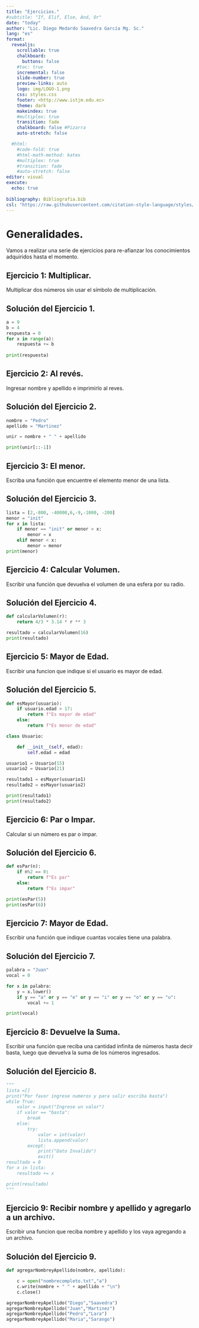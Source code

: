 ```yaml
---
title: "Ejercicios."
#subtitle: "If, Elif, Else, And, Or"
date: "today"
author: "Lic. Diego Medardo Saavedra García Mg. Sc."
lang: "es"
format:
  revealjs:
    scrollable: true
    chalkboard: 
      buttons: false
    #toc: true
    incremental: false
    slide-number: true
    preview-links: auto
    logo: img/LOGO-1.png
    css: styles.css
    footer: <http://www.istjm.edu.ec>
    theme: dark
    makeindex: true
    #multiplex: true
    transition: fade
    chalkboard: false #Pizarra
    auto-stretch: false

  #html: 
    #code-fold: true
    #html-math-method: katex
    #multiplex: true
    #transition: fade
    #auto-stretch: false
editor: visual
execute: 
  echo: true
    
bibliography: Bibliografia.bib
csl: "https://raw.githubusercontent.com/citation-style-language/styles/master/apa.csl"
---
```


# Generalidades.

Vamos a realizar una serie de ejercicios para re-afianzar los conocimientos adquiridos hasta el momento.

## Ejercicio 1: Multiplicar.

Multiplicar dos números sin usar el símbolo de multiplicación.

## Solución del Ejercicio 1.

```python
a = 9
b = 4
respuesta = 0
for x in range(a):
    respuesta += b
    
print(respuesta) 
```

## Ejercicio 2: Al revés.

Ingresar nombre y apellido e imprimirlo al reves.

## Solución del Ejercicio 2.

```python
nombre = "Pedro"
apellido = "Martinez"

unir = nombre + " " + apellido

print(unir[::-1])
```

## Ejercicio 3: El menor.

Escriba una función que encuentre el elemento menor de una lista.

## Solución del Ejercicio 3.

```python
lista = [2,-800, -40000,6,-9,-1000, -200]
menor = "init"
for x in lista:
    if menor == "init" or menor > x:
        menor = x
    elif menor < x:
        menor = menor       
print(menor)
```

## Ejercicio 4: Calcular Volumen.

Escribir una función que devuelva el volumen de una esfera por su radio.

## Solución del Ejercicio 4.

```python
def calcularVolumen(r):
    return 4/3 * 3.14 * r ** 3

resultado = calcularVolumen(16)
print(resultado)
```

## Ejercicio 5: Mayor de Edad.

Escribir una funcion que indique si el usuario es mayor de edad.

## Solución del Ejercicio 5.

```python
def esMayor(usuario):
    if usuario.edad > 17:
        return f"Es mayor de edad"
    else:
        return f"Es menor de edad"

class Usuario:

    def __init__(self, edad):
        self.edad = edad

usuario1 = Usuario(15)
usuario2 = Usuario(21)

resultado1 = esMayor(usuario1)
resultado2 = esMayor(usuario2)

print(resultado1)
print(resultado2)
```

## Ejercicio 6: Par o Impar.

Calcular si un número es par o impar.

## Solución del Ejercicio 6.

```python
def esPar(n):
    if n%2 == 0:
        return f"Es par"
    else:
        return f"Es impar"

print(esPar(5))
print(esPar(6))
```

## Ejercicio 7: Mayor de Edad.

Escribir una función que indique cuantas vocales tiene una palabra.

## Solución del Ejercicio 7.

```python
palabra = "Juan"
vocal = 0

for x in palabra:
    y = x.lower()
    if y == "a" or y == "e" or y == "i" or y == "o" or y == "u":
        vocal += 1

print(vocal)
```

## Ejercicio 8: Devuelve la Suma.

Escribir una función que reciba una cantidad infinita de números hasta decir basta, luego que devuelva la suma de los números ingresados.

## Solución del Ejercicio 8.

```python
"""
lista =[]
print("Por favor ingrese numeros y para salir escriba basta")
while True:
    valor = input("Ingrese un valor")
    if valor == "basta":
        break
    else:
        try:
            valor = int(valor)
            lista.append(valor)
        except:
            print("Dato Invalido")
            exit()
resultado = 0
for x in lista:
    resultado += x

print(resultado)
"""
```

## Ejercicio 9: Recibir nombre y apellido y agregarlo a un archivo.

Escribir una funcion que reciba nombre y apellido y los vaya agregando a un archivo.

## Solución del Ejercicio 9.

```python
def agregarNombreyApellido(nombre, apellido):

    c = open("nombrecompleto.txt","a")
    c.write(nombre + " " + apellido + "\n")
    c.close()

agregarNombreyApellido("Diego","Saavedra")
agregarNombreyApellido("Juan","Martinez")
agregarNombreyApellido("Pedro","Lara")
agregarNombreyApellido("Maria","Sarango")
```
